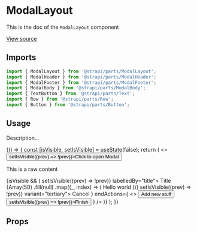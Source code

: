 <!--- ModalLayout.stories.mdx --->


<Meta title="Design System/Layouts/ModalLayout" component={ModalLayout} />

# ModalLayout

This is the doc of the `ModalLayout` component

[View source](https://github.com/strapi/parts/tree/develop/packages/strapi-parts/src/ModalLayout)

## Imports

```js
import { ModalLayout } from '@strapi/parts/ModalLayout';
import { ModalHeader } from '@strapi/parts/ModalHeader';
import { ModalFooter } from '@strapi/parts/ModalFooter';
import { ModalBody } from '@strapi/parts/ModalBody';
import { TextButton } from '@strapi/parts/Text';
import { Row } from '@strapi/parts/Row';
import { Button } from '@strapi/parts/Button';
```

## Usage

Description...

<Canvas>
  <Story name="base">
    {() => {
      const [isVisible, setIsVisible] = useState(false);
      return (
        <>
          <Button onClick={() => setIsVisible((prev) => !prev)}>Click to open Modal</Button>
          <p style={{ height: '120vh' }}>This is a raw content</p>
          {isVisible && (
            <ModalLayout onClose={() => setIsVisible((prev) => !prev)} labelledBy="title">
              <ModalHeader>
                <ButtonText textColor="neutral800" as="h2" id="title">
                  Title
                </ButtonText>
              </ModalHeader>
              <ModalBody>
                {Array(50)
                  .fill(null)
                  .map((_, index) => (
                    <Box key={`box-${index}`} padding={8} background="neutral100">
                      Hello world
                    </Box>
                  ))}
              </ModalBody>
              <ModalFooter
                startActions={
                  <Button onClick={() => setIsVisible((prev) => !prev)} variant="tertiary">
                    Cancel
                  </Button>
                }
                endActions={
                  <>
                    <Button variant="secondary">Add new stuff</Button>
                    <Button onClick={() => setIsVisible((prev) => !prev)}>Finish</Button>
                  </>
                }
              />
            </ModalLayout>
          )}
        </>
      );
    }}
  </Story>
</Canvas>

## Props

<ArgsTable of={ModalLayout} />
